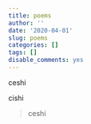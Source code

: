 ```yaml
---
title: poems
author: ''
date: '2020-04-01'
slug: poems
categories: []
tags: []
disable_comments: yes
---
```

ceshi 

cishi 

>ceshi 